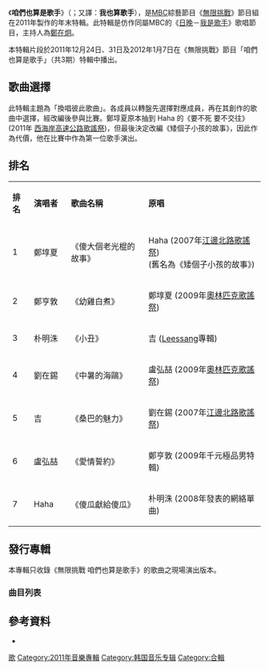 {{Infobox Album 
| Name        = 咱們也算是歌手
| Type        = EP
| Longtype    = 
| Artist      = [[無限挑戰|無限挑戰]]
| Cover       = 
| Cover size  = 
| Caption     = 
| Released    = 2012年1月7日
| Recorded    = 2011年12月
| Genre       = [[韓國流行音樂|K-pop]]、[[舞曲|Dance]]
| Length      = 29:20
| Language    = [[韓語|韓語]]
| Label       = [[韓國通信|KT Music]]
| Producer    = 
| Reviews     = 
| Compiled by = 
| Chronology  = 
| Last album  = [[無限挑戰_西海岸高速公路歌謠祭|西海岸高速公路歌謠祭]]<br />(2012年)
| This album  = 咱們也算是歌手<br />(2013年)
| Next album  = [[朴明洙的怎樣歌謠|朴明洙的怎樣歌謠]]<br />(2013年)
| Misc        = 
}}

《'''咱們也算是歌手'''》（{{kor|k='''나름 가수다'''|hanja='''나름 歌手다'''}}；又譯：'''我也算歌手'''），是[[文化廣播_(韓國)|MBC]]綜藝節目《[[無限挑戰|無限挑戰]]》節目組在2011年製作的年末特輯。此特輯是仿作同屬MBC的《[[日晚|日晚]]－[[我是歌手_(韓國綜藝)|我是歌手]]》歌唱節目，主持人為[[鄭在炯|鄭在炯]]。

本特輯片段於2011年12月24日、31日及2012年1月7日在《無限挑戰》節目「咱們也算是歌手」（共3期）特輯中播出。

==歌曲選擇==
此特輯主題為「換唱彼此歌曲」。各成員以轉盤先選擇對應成員，再在其創作的歌曲中選擇，經改編後參與比賽。鄭埻夏原本抽到 Haha 的《要不死 要不交往》(2011年 [[無限挑戰_西海岸高速公路歌謠祭|西海岸高速公路歌謠祭]])，但最後決定改編《矮個子小孩的故事》，因此作為代價，他在比賽中作為第一位歌手演出。

== 排名 ==
{|class=wikitable style=text-align:center width=61% 
|-style="color:black; background: ; font-weight: bold"
|style="width: 4%"|'''排名''' 
|style="width: 7%"|'''演唱者 '''
|style="width: 20%"|'''歌曲名稱'''
|style="width: 30%"|'''原唱'''
|-
|1||鄭埻夏||《傻大個老光棍的故事》||Haha (2007年[[江邊北路歌謠祭|江邊北路歌謠祭]])<br>(舊名為《矮個子小孩的故事》)
|-
|2||鄭亨敦||《幼雞白煮》||鄭埻夏 (2009年[[奧林匹克歌謠祭|奧林匹克歌謠祭]])
|-
|3||朴明洙||《小丑》||吉 ([[Leessang|Leessang]]專輯)
|-
|4||劉在錫||《中暑的海鷗》||盧弘喆 (2009年[[奧林匹克歌謠祭|奧林匹克歌謠祭]])
|-
|5||吉||《桑巴的魅力》||劉在錫 (2007年[[江邊北路歌謠祭|江邊北路歌謠祭]])
|-
|6||盧弘喆||《愛情誓約》||鄭亨敦 (2009年千元極品男特輯)
|-
|7||Haha||《傻瓜獻給傻瓜》||朴明洙 (2008年發表的網絡單曲)
|}

== 發行專輯 ==
本專輯只收錄《無限挑戰 咱們也算是歌手》的歌曲之現場演出版本。

===曲目列表===
{{tracklist
| collapsed      = 
| headline       = 
| total_length   = 29:20
| extra_column   = 演唱者
| title1         = 傻大個老光棍的故事
| note1          = {{lang|ko|키 큰 노총각 이야기}}
| lyrics1        = {{lang|ko|김민지}}、{{lang|ko|주기쁨}}、{{lang|ko|명민아}}、{{lang|ko|공지현}}、{{lang|ko|김태희}}、{{lang|ko|이민정}}、鄭埻夏
| music1         = {{link-ko|尹日尚|윤일상}}
| extra1         = [[鄭埻夏|鄭埻夏]]
| length1        = 3:38
| title2         = 愛情誓約
| note2          = {{lang|ko|사랑의 서약 (feat. 다이나믹 듀오 & 노라조)}}
| lyrics2        = {{lang|ko|김광진}}
| music2         = {{lang|ko|김광진}}
| extra2         = [[盧弘喆|盧弘喆]]（feat. [[Dynamic_Duo|Dynamic Duo]]、{{link-ko|Norazo|노라조}}）
| length2        = 5:14
| title3         = 桑巴的魅力
| note3          = {{lang|ko|삼바의 매력 (feat. 개리 & 정인)}}	  
| lyrics3        = {{lang|ko|김민지}}、{{lang|ko|주기쁨}}、{{lang|ko|명민아}}、{{lang|ko|공지현}}、{{lang|ko|김태희}}、{{lang|ko|이민정}}
| music3         = {{link-ko|尹日尚|윤일상}}
| extra3         = [[吉成俊|吉]]（feat. [[Gary_(韓國歌手)|Gary]]、[[鄭仁|鄭仁]]）
| length3        = 2:38
| title4         = 傻瓜獻給傻瓜
| note4          = {{lang|ko|바보에게 바보가 (feat. 스컬)}}
| lyrics4        = {{lang|ko|원태연}}、Minuki
| music4         = Minuki
| extra4         = [[Haha|Haha]]（feat. [[Skull|Skull]]）
| length4        = 4:12
| title5         = 幼雞白煮
| note5          = {{lang|ko|영계백숙}}
| lyrics5        = 尹鍾信
| music5         = [[尹鍾信|尹鍾信]]
| extra5         = [[鄭亨敦|鄭亨敦]]
| length5        = 3:27
| title6         = 中暑的海鷗
| note6          = {{lang|ko|더위 먹은 갈매기 (feat. 송은이 & 김숙)}}
| lyrics6        = No Brain、盧弘喆
| music6         = {{link-ko|No Brain|노브레인}}、盧弘喆
| extra6         = [[劉在錫|劉在錫]]（feat. [[宋恩伊|宋恩伊]]、[[金淑|金淑]]）
| length6        = 4:20
| title7         = 小丑
| note7          = {{lang|ko|광대 (feat. 김범수)}}
| lyrics7        = {{lang|ko|박상혁}}、吉
| music7         = Gary
| extra7         = [[朴明洙|朴明洙]]（feat. [[金範洙|金範洙]]）
| length7        = 4:20
}}

==參考資料==
* {{cite web | url=http://music.naver.com/album/index.nhn?albumId=310817 | title=무한도전 나름 가수다 : 네이버 뮤직 | publisher=Naver Music | accessdate=2014-08-13 | language=ko}}
{{reflist}}

{{無限挑戰}}

[[Category:無限挑戰|歌]]
[[Category:2011年音樂專輯|Category:2011年音樂專輯]]
[[Category:韩国音乐专辑|Category:韩国音乐专辑]]
[[Category:合輯|Category:合輯]]